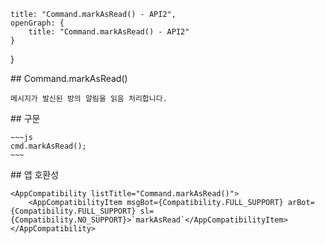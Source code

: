 
    title: "Command.markAsRead() - API2",
    openGraph: {
        title: "Command.markAsRead() - API2"
    }
}

<Section>
    ## Command.markAsRead()

    메시지가 발신된 방의 알림을 읽음 처리합니다.
</Section>
<Section>
    ## 구문

    ~~~js
    cmd.markAsRead();
    ~~~
</Section>
<Section>
    ## 앱 호환성

    <AppCompatibility listTitle="Command.markAsRead()">
        <AppCompatibilityItem msgBot={Compatibility.FULL_SUPPORT} arBot={Compatibility.FULL_SUPPORT} sl={Compatibility.NO_SUPPORT}>`markAsRead`</AppCompatibilityItem>
    </AppCompatibility>
</Section>